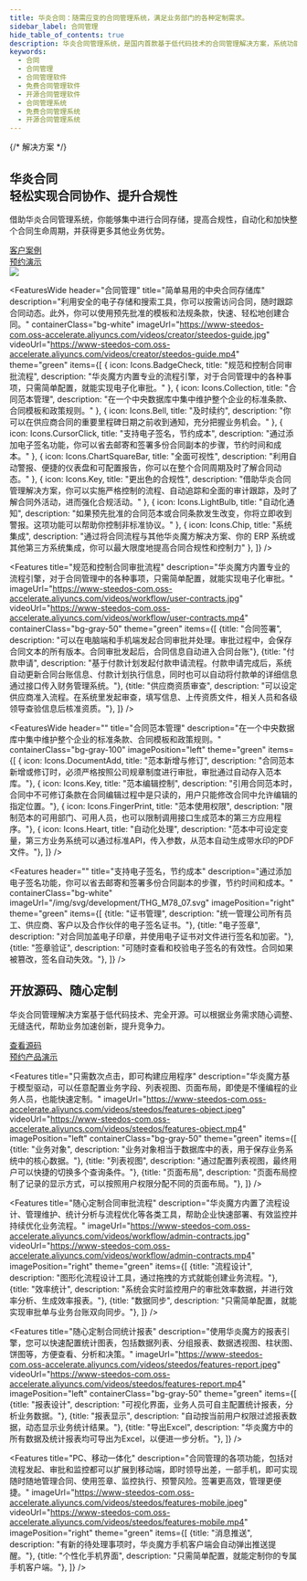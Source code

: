 ```yaml
---
title: 华炎合同：随需应变的合同管理系统，满足业务部门的各种定制需求。
sidebar_label: 合同管理
hide_table_of_contents: true
description: 华炎合同管理系统，是国内首款基于低代码技术的合同管理解决方案，系统功能涵盖合同订立、执行、跟踪、变更、验收、付款、监督、统计的整个管理过程，并提供低代码开发工具华炎魔方，通过调整配置文件就能调整合同台账、业务字段、审批流程、统计报表等，快速满足业务部门的个性化需求。
keywords:
  - 合同
  - 合同管理
  - 合同管理软件
  - 免费合同管理软件
  - 开源合同管理软件
  - 合同管理系统
  - 免费合同管理系统
  - 开源合同管理系统
---
```



<main class="flex bg-cover bg-no-repeat bg-green-50">
  <div class="mx-auto px-4 my-12 max-w-screen-xl">
    <div class="lg:grid lg:grid-cols-12 lg:gap-8">
      <div class="sm:text-center md:mx-auto lg:col-span-6 lg:text-left lg:self-center">
        <div className="text-lg font-semibold uppercase tracking-wide text-gray-700 sm:text-lg xl:text-xl">
          {/* 解决方案 */}
        </div>
        <h2 class="text-4xl tracking-tight leading-10 font-extrabold text-gray-900 sm:text-5xl sm:leading-none md:text-6xl lg:text-5xl xl:text-6xl">
          华炎合同
          <br/>
          <span class="text-green-600">轻松实现合同协作、提升合规性</span>
        </h2>
        <p class="mt-3 mx-auto text-lg text-gray-700 sm:text-xl md:mt-5">
          借助华炎合同管理系统，你能够集中进行合同存储，提高合规性，自动化和加快整个合同生命周期，并获得更多其他业务优势。
        </p>
        <div class="mt-10 sm:flex sm:justify-center lg:justify-start">
          <div class="rounded-md shadow">
            <a href="/platform/cases" target="_blank" class="w-full flex items-center justify-center px-8 py-3 border border-transparent text-base leading-6 font-medium rounded-md text-white bg-green-600 hover:bg-green-500 hover:text-white focus:outline-none focus:border-green-700 focus:shadow-outline-green transition duration-150 ease-in-out md:py-4 md:text-lg md:px-10">
              客户案例
            </a>
          </div>
          <div class="mt-3 rounded-md shadow sm:mt-0 sm:ml-3">
            <a href="/form/trial" target="_blank" class="w-full flex items-center justify-center px-8 py-3 border border-transparent text-base leading-6 font-medium rounded-md text-green-600 bg-white hover:text-green-500 focus:outline-none focus:border-green-300 focus:shadow-outline-green transition duration-150 ease-in-out md:py-4 md:text-lg md:px-10">
              预约演示
            </a>
          </div>
        </div>
      </div>
      <div class="mt-12 relative sm:max-w-lg sm:mx-auto lg:mt-0 lg:max-w-none lg:mx-0 lg:col-span-6 lg:flex lg:items-center">
        <div class="relative mx-auto w-full">
          <img class="relative block w-full overflow-hidden focus:outline-none focus:shadow-outline object-contain" src="/assets/contract/contract_desktop_pad_mobile.png"/>
        </div>
      </div>
    </div>
  </div>
</main>



<FeaturesWide
  header="合同管理"
  title="简单易用的中央合同存储库"
  description="利用安全的电子存储和搜索工具，你可以按需访问合同，随时跟踪合同动态。此外，你可以使用预先批准的模板和法规条款，快速、轻松地创建合同。"
  containerClass="bg-white"
  imageUrl="https://www-steedos-com.oss-accelerate.aliyuncs.com/videos/creator/steedos-guide.jpg"
  videoUrl="https://www-steedos-com.oss-accelerate.aliyuncs.com/videos/creator/steedos-guide.mp4"
  theme="green"
  items={[
    {
      icon: Icons.BadgeCheck,
      title: "规范和控制合同审批流程", 
      description: "华炎魔方内置专业的流程引擎，对于合同管理中的各种事项，只需简单配置，就能实现电子化审批。"
    },
    {
      icon: Icons.Collection,
      title: "合同范本管理", 
      description: "在一个中央数据库中集中维护整个企业的标准条款、合同模板和政策规则。"
    },
    {
      icon: Icons.Bell,
      title: "及时续约", 
      description: "你可以在供应商合同的重要里程碑日期之前收到通知，充分把握业务机会。"
    },
    {
      icon: Icons.CursorClick,
      title: "支持电子签名，节约成本", 
      description: "通过添加电子签名功能，你可以省去邮寄和签署多份合同副本的步骤，节约时间和成本。"
    },
    {
      icon: Icons.ChartSquareBar,
      title: "全面可视性", 
      description: "利用自动警报、便捷的仪表盘和可配置报告，你可以在整个合同周期及时了解合同动态。"
    },
    {
      icon: Icons.Key,
      title: "更出色的合规性", 
      description: "借助华炎合同管理解决方案，你可以实施严格控制的流程、自动追踪和全面的审计跟踪，及时了解合同外活动，进而强化合规活动。"
    },
    {
      icon: Icons.LightBulb,
      title: "自动化通知", 
      description: "如果预先批准的合同范本或合同条款发生改变，你将立即收到警报。这项功能可以帮助你控制非标准协议。"
    },
    {
      icon: Icons.Chip,
      title: "系统集成", 
      description: "通过将合同流程与其他华炎魔方解决方案、你的 ERP 系统或其他第三方系统集成，你可以最大限度地提高合同合规性和控制力"
    },
  ]}
/>

<Features 
  title="规范和控制合同审批流程"
  description="华炎魔方内置专业的流程引擎，对于合同管理中的各种事项，只需简单配置，就能实现电子化审批。"
  imageUrl="https://www-steedos-com.oss-accelerate.aliyuncs.com/videos/workflow/user-contracts.jpg"
  videoUrl="https://www-steedos-com.oss-accelerate.aliyuncs.com/videos/workflow/user-contracts.mp4"
  containerClass="bg-gray-50"
  theme="green"
  items={[
    {title: "合同签署", description: "可以在电脑端和手机端发起合同审批并处理。审批过程中，会保存合同文本的所有版本。合同审批发起后，合同信息自动进入合同台账"},
    {title: "付款申请", description: "基于付款计划发起付款申请流程。付款申请完成后，系统自动更新合同台账信息、付款计划执行信息，同时也可以自动将付款单的详细信息通过接口传入财务管理系统。"},
    {title: "供应商资质审查", description: "可以设定供应商准入流程。在系统里发起审查，填写信息、上传资质文件，相关人员和各级领导查验信息后核准资质。"},
  ]}
/>


<FeaturesWide
  header=""
  title="合同范本管理"
  description="在一个中央数据库中集中维护整个企业的标准条款、合同模板和政策规则。"
  containerClass="bg-gray-100"
  imagePosition="left"
  theme="green"
  items={[
    {
      icon: Icons.DocumentAdd,
      title: "范本新增与修订", 
      description: "合同范本新增或修订时，必须严格按照公司规章制度进行审批，审批通过自动存入范本库。"},
    {
      icon: Icons.Key,
      title: "范本编辑控制", 
      description: "引用合同范本时，合同中不可修订条款在合同编辑过程中是只读的，用户只能修改合同中允许编辑的指定位置。"},
    {
      icon: Icons.FingerPrint,
      title: "范本使用权限", 
      description: "限制范本的可用部门、可用人员，也可以限制调用接口生成范本的第三方应用程序。"},
    {
      icon: Icons.Heart,
      title: "自动化处理", 
      description: "范本中可设定变量，第三方业务系统可以通过标准API，传入参数，从范本自动生成带水印的PDF文件。"},
  ]}
/>


<Features
  header=""
  title="支持电子签名，节约成本"
  description="通过添加电子签名功能，你可以省去邮寄和签署多份合同副本的步骤，节约时间和成本。"
  containerClass="bg-white"
  imageUrl="/img/svg/development/THG_M78_07.svg"
  imagePosition="right"
  theme="green"
  items={[
    {title: "证书管理", description: "统一管理公司所有员工、供应商、客户以及合作伙伴的电子签名证书。"},
    {title: "电子签章", description: "对合同加盖电子印章，并使用电子证书对文件进行签名和加密。"},
    {title: "签章验证", description: "可随时查看和校验电子签名的有效性。合同如果被篡改，签名自动失效。"},
  ]}
/>

<FeaturesWide 
  header="华炎魔方"
  title="创建自定义应用程序，快速满足业务部门的个性化需求"
  description="华炎魔方基于商业智能和模型驱动，可以快速创建自定义应用程序，应用程序可以根据业务需求随时调整、无缝迭代，帮助业务加速创新，提升竞争力。"
  containerClass="bg-gray-50"
  theme="green"
  imageUrl="https://www-steedos-com.oss-accelerate.aliyuncs.com/videos/creator/steedos-object-manager.jpg"
  videoUrl="https://www-steedos-com.oss-accelerate.aliyuncs.com/videos/creator/steedos-object-manager.mp4"
/>

<div class="bg-gray-200">
  <div class="max-w-screen-xl mx-auto text-center py-10 px-4 sm:px-6 lg:py-12 lg:px-8">
    <h2 class="text-3xl leading-9 font-extrabold tracking-tight text-gray-900 sm:text-4xl sm:leading-10">
      开放源码、随心定制
    </h2>
    <p class="mt-4 text-xl leading-7 text-gray-500 lg:mx-auto">
      华炎合同管理解决方案基于低代码技术、完全开源。可以根据业务需求随心调整、无缝迭代，帮助业务加速创新，提升竞争力。
    </p>
      <div class="mt-8 flex flex justify-center justify-start">
        <div class="rounded-md shadow">
          <a href="https://github.com/steedos/steedos-contracts-app" target="_blank" class="w-full flex items-center justify-center px-8 py-3 border border-transparent text-base leading-6 font-medium rounded-md text-white bg-green-600 hover:bg-green-500 hover:text-white focus:outline-none focus:border-green-700 focus:shadow-outline-green transition duration-150 ease-in-out md:py-4 md:text-lg md:px-10">
            查看源码
          </a>
        </div>
        <div class="ml-3 rounded-md shadow">
          <a href="/form/trial" target="_blank" class="w-full flex items-center justify-center px-8 py-3 border border-transparent text-base leading-6 font-medium rounded-md text-green-600 bg-white hover:text-green-500 focus:outline-none focus:border-green-300 focus:shadow-outline-green transition duration-150 ease-in-out md:py-4 md:text-lg md:px-10">
            预约产品演示
          </a>
        </div>
      </div>
  </div>
</div>

<Features 
  title="只需数次点击，即可构建应用程序"
  description="华炎魔方基于模型驱动，可以任意配置业务字段、列表视图、页面布局，即使是不懂编程的业务人员，也能快速定制。"
  imageUrl="https://www-steedos-com.oss-accelerate.aliyuncs.com/videos/steedos/features-object.jpeg"
  videoUrl="https://www-steedos-com.oss-accelerate.aliyuncs.com/videos/steedos/features-object.mp4"
  imagePosition="left"
  containerClass="bg-gray-50"
  theme="green"
  items={[
    {title: "业务对象", description: "业务对象相当于数据库中的表，用于保存业务系统中的核心数据。"},
    {title: "列表视图", description: "通过配置列表视图，最终用户可以快捷的切换多个查询条件。"},
    {title: "页面布局", description: "页面布局控制了记录的显示方式，可以按照用户权限分配不同的页面布局。"},
  ]}
/>

<Features 
  title="随心定制合同审批流程"
  description="华炎魔方内置了流程设计、管理维护、统计分析与流程优化等各类工具，帮助企业快速部署、有效监控并持续优化业务流程。"
  imageUrl="https://www-steedos-com.oss-accelerate.aliyuncs.com/videos/workflow/admin-contracts.jpg"
  videoUrl="https://www-steedos-com.oss-accelerate.aliyuncs.com/videos/workflow/admin-contracts.mp4"
  imagePosition="right"
  theme="green"
  items={[
    {title: "流程设计", description: "图形化流程设计工具，通过拖拽的方式就能创建业务流程。"},
    {title: "效率统计", description: "系统会实时监控用户的审批效率数据，并进行效率分析、生成效率报表。"},
    {title: "数据同步", description: "只需简单配置，就能实现审批单与业务台账双向同步。"},
  ]}
/>


<Features 
  title="随心定制合同统计报表"
  description="使用华炎魔方的报表引擎，您可以快速配置统计图表，包括数据列表、分组报表、数据透视图、柱状图、饼图等，方便查看、分析和决策。"
  imageUrl="https://www-steedos-com.oss-accelerate.aliyuncs.com/videos/steedos/features-report.jpeg"
  videoUrl="https://www-steedos-com.oss-accelerate.aliyuncs.com/videos/steedos/features-report.mp4"
  imagePosition="left"
  containerClass="bg-gray-50"
  theme="green"
  items={[
    {title: "报表设计", description: "可视化界面，业务人员可自主配置统计报表，分析业务数据。"},
    {title: "报表显示", description: "自动按当前用户权限过滤报表数据，动态显示业务统计结果。"},
    {title: "导出Excel", description: "华炎魔方中的所有数据及统计报表均可导出为Excel，以便进一步分析。"},
  ]}
/>

<Features 
  title="PC、移动一体化"
  description="合同管理的各项功能，包括对流程发起、审批和监控都可以扩展到移动端，即时领导出差，一部手机，即可实现随时随地管理合同、使用签章、监控执行、预警风险。签署更高效，管理更便捷。"
  imageUrl="https://www-steedos-com.oss-accelerate.aliyuncs.com/videos/steedos/features-mobile.jpeg"
  videoUrl="https://www-steedos-com.oss-accelerate.aliyuncs.com/videos/steedos/features-mobile.mp4"
  imagePosition="right"
  theme="green"
  items={[
    {title: "消息推送", description: "有新的待处理事项时，华炎魔方手机客户端会自动弹出推送提醒。"},
    {title: "个性化手机界面", description: "只需简单配置，就能定制你的专属手机客户端。"},
  ]}
/>

<Customers/>
